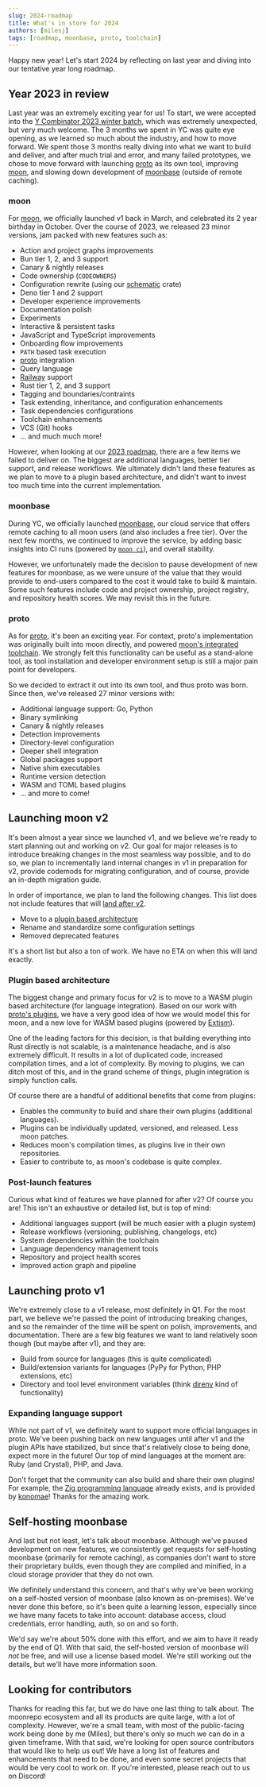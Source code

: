 ```yaml
---
slug: 2024-roadmap
title: What's in store for 2024
authors: [milesj]
tags: [roadmap, moonbase, proto, toolchain]
---
```


Happy new year! Let's start 2024 by reflecting on last year and diving into our tentative year long
roadmap.

<!--truncate-->

## Year 2023 in review

Last year was an extremely exciting year for us! To start, we were accepted into the
[Y Combinator 2023 winter batch](https://www.ycombinator.com/companies/moonrepo), which was
extremely unexpected, but very much welcome. The 3 months we spent in YC was quite eye opening, as
we learned so much about the industry, and how to move forward. We spent those 3 months really
diving into what we want to build and deliver, and after much trial and error, and many failed
prototypes, we chose to move forward with launching [proto][proto] as its own tool, improving
[moon][moon], and slowing down development of [moonbase][moonbase] (outside of remote caching).

### moon

For [moon][moon], we officially launched v1 back in March, and celebrated its 2 year birthday in
October. Over the course of 2023, we released 23 minor versions, jam packed with new features such
as:

- Action and project graphs improvements
- Bun tier 1, 2, and 3 support
- Canary & nightly releases
- Code ownership (`CODEOWNERS`)
- Configuration rewrite (using our [schematic](https://github.com/moonrepo/schematic) crate)
- Deno tier 1 and 2 support
- Developer experience improvements
- Documentation polish
- Experiments
- Interactive & persistent tasks
- JavaScript and TypeScript improvements
- Onboarding flow improvements
- `PATH` based task execution
- [proto][proto] integration
- Query language
- [Railway](https://railway.app/) support
- Rust tier 1, 2, and 3 support
- Tagging and boundaries/contraints
- Task extending, inheritance, and configuration enhancements
- Task dependencies configurations
- Toolchain enhancements
- VCS (Git) hooks
- ... and much much more!

However, when looking at our [2023 roadmap](./2023-roadmap), there are a few items we failed to
deliver on. The biggest are additional languages, better tier support, and release workflows. We
ultimately didn't land these features as we plan to move to a plugin based architecture, and didn't
want to invest too much time into the current implementation.

### moonbase

During YC, we officially launched [moonbase][moonbase], our cloud service that offers remote caching
to all moon users (and also includes a free tier). Over the next few months, we continued to improve
the service, by adding basic insights into CI runs (powered by [`moon ci`](/docs/commands/ci)), and
overall stability.

However, we unfortunately made the decision to pause development of new features for moonbase, as we
were unsure of the value that they would provide to end-users compared to the cost it would take to
build & maintain. Some such features include code and project ownership, project registry, and
repository health scores. We may revisit this in the future.

### proto

As for [proto][proto], it's been an exciting year. For context, proto's implementation was
originally built into moon directly, and powered
[moon's integrated toolchain](/docs/concepts/toolchain). We strongly felt this functionality can be
useful as a stand-alone tool, as tool installation and developer environment setup is still a major
pain point for developers.

So we decided to extract it out into its own tool, and thus proto was born. Since then, we've
released 27 minor versions with:

- Additional language support: Go, Python
- Binary symlinking
- Canary & nightly releases
- Detection improvements
- Directory-level configuration
- Deeper shell integration
- Global packages support
- Native shim executables
- Runtime version detection
- WASM and TOML based plugins
- ... and more to come!

## Launching moon v2

It's been almost a year since we launched v1, and we believe we're ready to start planning out and
working on v2. Our goal for major releases is to introduce breaking changes in the most seamless way
possible, and to do so, we plan to incrementally land internal changes in v1 in preparation for v2,
provide codemods for migrating configuration, and of course, provide an in-depth migration guide.

In order of importance, we plan to land the following changes. This list does not include features
that will [land after v2](#post-launch-features).

- Move to a [plugin based architecture](#plugin-based-architecture)
- Rename and standardize some configuration settings
- Removed deprecated features

It's a short list but also a ton of work. We have no ETA on when this will land exactly.

### Plugin based architecture

The biggest change and primary focus for v2 is to move to a WASM plugin based architecture (for
language integration). Based on our work with [proto's plugins](/docs/proto/plugins), we have a very
good idea of how we would model this for moon, and a new love for WASM based plugins (powered by
[Extism](https://extism.org/)).

One of the leading factors for this decision, is that building everything into Rust directly is not
scalable, is a maintenance headache, and is also extremely difficult. It results in a lot of
duplicated code, increased compilation times, and a lot of complexity. By moving to plugins, we can
ditch most of this, and in the grand scheme of things, plugin integration is simply function calls.

Of course there are a handful of additional benefits that come from plugins:

- Enables the community to build and share their own plugins (additional languages).
- Plugins can be individually updated, versioned, and released. Less moon patches.
- Reduces moon's compilation times, as plugins live in their own repositories.
- Easier to contribute to, as moon's codebase is quite complex.

### Post-launch features

Curious what kind of features we have planned for after v2? Of course you are! This isn't an
exhaustive or detailed list, but is top of mind:

- Additional languages support (will be much easier with a plugin system)
- Release workflows (versioning, publishing, changelogs, etc)
- System dependencies within the toolchain
- Language dependency management tools
- Repository and project health scores
- Improved action graph and pipeline

## Launching proto v1

We're extremely close to a v1 release, most definitely in Q1. For the most part, we believe we're
passed the point of introducing breaking changes, and so the remainder of the time will be spent on
polish, improvements, and documentation. There are a few big features we want to land relatively
soon though (but maybe after v1), and they are:

- Build from source for languages (this is quite complicated)
- Build/extension variants for languages (PyPy for Python, PHP extensions, etc)
- Directory and tool level environment variables (think [direnv](https://direnv.net/) kind of
  functionality)

### Expanding language support

While not part of v1, we definitely want to support more official languages in proto. We've been
pushing back on new languages until after v1 and the plugin APIs have stabilized, but since that's
relatively close to being done, expect more in the future! Our top of mind languages at the moment
are: Ruby (and Crystal), PHP, and Java.

Don't forget that the community can also build and share their own plugins! For example, the
[Zig programming language](https://github.com/konomae/zig-plugin) already exists, and is provided by
[konomae](https://github.com/konomae)! Thanks for the amazing work.

## Self-hosting moonbase

And last but not least, let's talk about moonbase. Although we've paused development on new
features, we consistently get requests for self-hosting moonbase (primarily for remote caching), as
companies don't want to store their proprietary builds, even though they are compiled and minified,
in a cloud storage provider that they do not own.

We definitely understand this concern, and that's why we've been working on a self-hosted version of
moonbase (also known as on-premises). We've never done this before, so it's been quite a learning
lesson, especially since we have many facets to take into account: database access, cloud
credentials, error handling, auth, so on and so forth.

We'd say we're about 50% done with this effort, and we aim to have it ready by the end of Q1. With
that said, the self-hosted version of moonbase will _not_ be free, and will use a license based
model. We're still working out the details, but we'll have more information soon.

## Looking for contributors

Thanks for reading this far, but we do have one last thing to talk about. The moonrepo ecosystem and
all its products are quite large, with a lot of complexity. However, we're a small team, with most
of the public-facing work being done by me (Miles), but there's only so much we can do in a given
timeframe. With that said, we're looking for open source contributors that would like to help us
out! We have a long list of features and enhancements that need to be done, and even some secret
projects that would be very cool to work on. If you're interested, please reach out to us on
Discord!

[moon]: /moon
[moonbase]: /moonbase
[proto]: /proto
